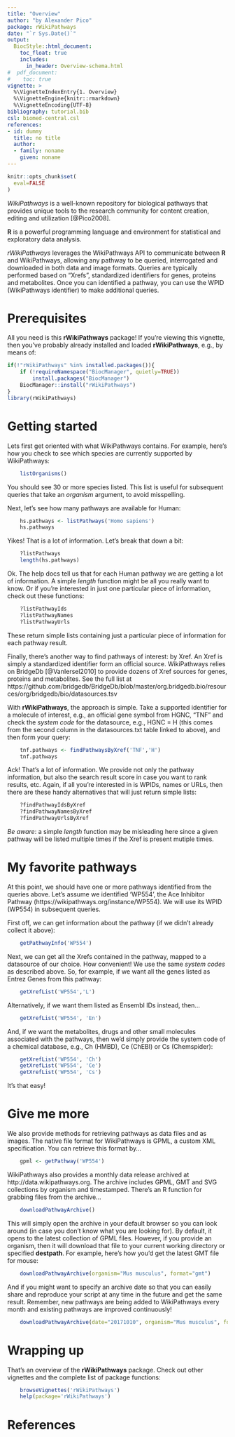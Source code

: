 ```yaml
---
title: "Overview"
author: "by Alexander Pico"
package: rWikiPathways
date: "`r Sys.Date()`"
output: 
  BiocStyle::html_document:
    toc_float: true
    includes:
      in_header: Overview-schema.html
#  pdf_document:
#    toc: true 
vignette: >
  %\VignetteIndexEntry{1. Overview}
  %\VignetteEngine{knitr::rmarkdown}
  %\VignetteEncoding{UTF-8}
bibliography: tutorial.bib
csl: biomed-central.csl
references:
- id: dummy
  title: no title
  author:
  - family: noname
    given: noname
---
```

```r
knitr::opts_chunk$set(
  eval=FALSE
)
```

*WikiPathways* is a well-known repository for biological pathways that provides unique tools to the research community for content creation, editing and utilization [@Pico2008].

**R** is a powerful programming language and environment for statistical and exploratory data analysis.

*rWikiPathways* leverages the WikiPathways API to communicate between **R** and WikiPathways, allowing any pathway to be queried, interrogated and downloaded in both data and image formats. Queries are typically performed based on "Xrefs", standardized identifiers for genes, proteins and metabolites. Once you can identified a pathway, you can use the WPID (WikiPathways identifier) to make additional queries.

# Prerequisites

All you need is this **rWikiPathways** package! If you're viewing this vignette, then you've probably  already installed and loaded **rWikiPathways**, e.g., by means of:

```r
if(!"rWikiPathways" %in% installed.packages()){
    if (!requireNamespace("BiocManager", quietly=TRUE))
        install.packages("BiocManager")
    BiocManager::install("rWikiPathways")
}
library(rWikiPathways)
```

# Getting started

Lets first get oriented with what WikiPathways contains. For example, here's how you check to see which species are currently supported by WikiPathways:

```r
    listOrganisms()
```

You should see 30 or more species listed. This list is useful for subsequent queries that take an *organism* argument, to avoid misspelling.

Next, let's see how many pathways are available for Human:
```r
    hs.pathways <- listPathways('Homo sapiens')
    hs.pathways
```

Yikes! That is a lot of information. Let's break that down a bit:

```r
    ?listPathways
    length(hs.pathways)
```

Ok. The help docs tell us that for each Human pathway we are getting a lot of information. A simple *length* function might be all you really want to know. Or if you're interested in just one particular piece of information, check out these functions:

```r
    ?listPathwayIds
    ?listPathwayNames
    ?listPathwayUrls
```

These return simple lists containing just a particular piece of information for each pathway result.

Finally, there's another way to find pathways of interest: by Xref. An Xref is simply a standardized identifier form an official source. WikiPathways relies on BridgeDb [@VanIersel2010] to provide dozens of Xref sources for genes, proteins and metabolites. See the full list at
https://github.com/bridgedb/BridgeDb/blob/master/org.bridgedb.bio/resources/org/bridgedb/bio/datasources.tsv

With **rWikiPathways**, the approach is simple. Take a supported identifier for a molecule of interest, e.g., an official gene symbol from HGNC, "TNF" and check the *system code* for the datasource, e.g., HGNC = H (this comes from the second column in the datasources.txt table linked to above), and then form your query:

```r
    tnf.pathways <- findPathwaysByXref('TNF','H')
    tnf.pathways
```

Ack! That's a lot of information. We provide not only the pathway information, but also the search result score in case you want to rank results, etc.  Again, if all you're interested in is WPIDs, names or URLs, then there are these handy alternatives that will just return simple lists:

```r
    ?findPathwayIdsByXref
    ?findPathwayNamesByXref
    ?findPathwayUrlsByXref
```

*Be aware*: a simple *length* function may be misleading here since a given pathway will be listed multiple times if the Xref is present mutiple times.

# My favorite pathways

At this point, we should have one or more pathways identified from the queries above. Let's assume we identified 'WP554', the Ace Inhibitor Pathway (https://wikipathways.org/instance/WP554). We will use its WPID (WP554)
in subsequent queries.

First off, we can get information about the pathway (if we didn't already collect it above):

```r
    getPathwayInfo('WP554')
```

Next, we can get all the Xrefs contained in the pathway, mapped to a datasource of our choice. How convenient!  We use the same *system codes* as described above. So, for example, if we want all the genes listed as Entrez Genes from this pathway:

```r
    getXrefList('WP554','L')
```

Alternatively, if we want them listed as Ensembl IDs instead, then...
```r
    getXrefList('WP554', 'En')
```

And, if we want the metabolites, drugs and other small molecules associated with the pathways, then we'd simply provide the system code of a chemical database, e.g., Ch (HMBD), Ce (ChEBI) or Cs (Chemspider):
```r
    getXrefList('WP554', 'Ch')
    getXrefList('WP554', 'Ce')
    getXrefList('WP554', 'Cs')
```

It's that easy!

# Give me more

We also provide methods for retrieving pathways as data files and as images. The native file format for WikiPathways is GPML, a custom XML specification. You can retrieve this format by...
```r
    gpml <- getPathway('WP554')
```


WikiPathways also provides a monthly data release archived at http://data.wikipathways.org. The archive includes GPML, GMT and SVG collections by organism and timestamped. There's an R function for grabbing files from the archive...

```r
    downloadPathwayArchive()
```

This will simply open the archive in your default browser so you can look around (in case you don't know what you are looking for). By default, it opens to the latest collection of GPML files.  However, if you provide an organism, then it will download that file to your current working directory or specified **destpath**. For example, here's how you'd get the latest GMT file for mouse:

```r
    downloadPathwayArchive(organism="Mus musculus", format="gmt")
```

And if you might want to specify an archive date so that you can easily share and reproduce your script at any time in the future and get the same result. Remember, new pathways are being added to WikiPathways every month and existing pathways are improved continuously!

```r
    downloadPathwayArchive(date="20171010", organism="Mus musculus", format="gmt")
```

# Wrapping up

That's an overview of the **rWikiPathways** package. Check out other vignettes and the complete list of package functions:

```r
    browseVignettes('rWikiPathways')
    help(package='rWikiPathways')
```

# References
